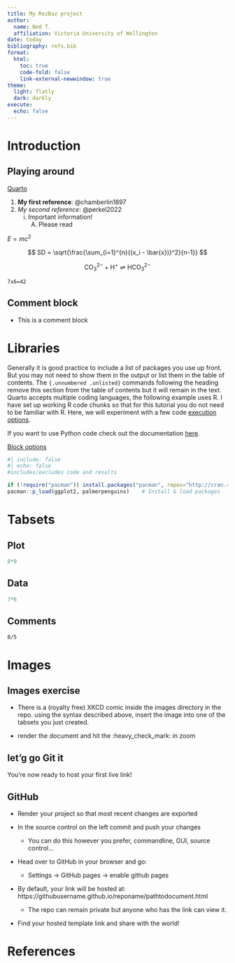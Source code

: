 ```yaml
---
title: My RezBaz project
author:
  name: Ned T.
  affiliation: Victoria University of Wellington
date: today
bibliography: refs.bib
format:
  html:
    toc: true
    code-fold: false
    link-external-newwindow: true
theme:
  light: flatly
  dark: darkly
execute: 
  echo: false
---
```


# Introduction

## Playing around


[Quarto](https://quarto.org)

<!-- ctrl+c+k creates a comment -->

1. **My first reference**: @chamberlin1897
2. *My second reference*: @perkel2022
    i) Important information!
         A.  Please read

<!-- inline equation -->
$E = mc^2$ 

$$
SD = \sqrt{\frac{\sum_{i=1}^{n}{(x_i - \bar{x})}^2}{n-1}}
$$

$$\mathrm{CO_3^{2-} + H^+ \rightleftharpoons HCO_3^{2-}}$$

`7x6=42`

:::{.callout-tip}
# Comment block
- This is a comment block
:::

# Libraries {.unnumbered .unlisted}

Generally it is good practice to include a list of packages you use up front. But you may not need to show them in the output or list them in the table of contents. The `{.unnumbered .unlisted}` commands following the heading remove this section from the table of contents but it will remain in the text. Quarto accepts multiple coding languages, the following example uses R. I have set up working R code chunks so that for this tutorial you do not need to be familiar with R. Here, we will experiment with a few code [execution options](https://quarto.org/docs/computations/execution-options.html).


If you want to use Python code check out the documentation [here](https://quarto.org/docs/computations/python.html#overview).

[Block options](https://quarto.org/docs/computations/execution-options.html)

<!-- ctrl+shift+i for new code block -->

```r
#| include: false 
#| echo: false
#includes/excludes code and results

if (!require("pacman")) install.packages("pacman", repos="http://cran.r-project.org")
pacman::p_load(ggplot2, palmerpenguins)    # Install & load packages
```

# Tabsets

::: {.panel-tabset}

## Plot

```r
8*9
```

## Data

```python
7*6
```

## Comments

```ojs
8/5
```

:::

# Images

:::{.callout-tip}
# Images exercise

- There is a (royalty free) XKCD comic inside the images directory in the repo. using the syntax described above, insert the image into one of the tabsets you just created.

- render the document and hit the :heavy_check_mark: in zoom
:::


## let'g go Git it

You're now ready to host your first live link!

:::{.callout-tip}
# GitHub

- Render your project so that most recent changes are exported

- In the source control on the left commit and push your changes
 
  - You can do this however you prefer, commandline, GUI, source control...

- Head over to GitHub in your browser and go:

  - Settings -> GitHub pages -> enable github pages

- By default, your link will be hosted at: https://githubusername.github.io/reponame/pathtodocument.html

  - The repo can remain private but anyone who has the link can view it.

- Find your hosted template link and share with the world!
:::

# References